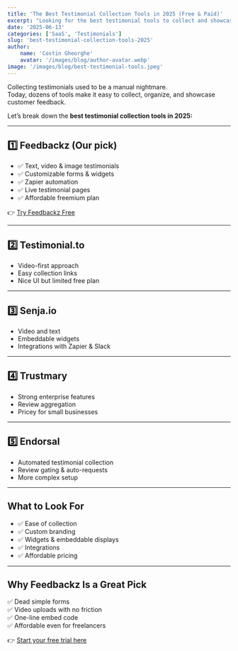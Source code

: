 ```yaml
---
title: 'The Best Testimonial Collection Tools in 2025 (Free & Paid)'
excerpt: "Looking for the best testimonial tools to collect and showcase customer feedback? Compare top options like Feedbackz, Senja, Testimonial.to, and more."
date: '2025-06-13'
categories: ['SaaS', 'Testimonials']
slug: 'best-testimonial-collection-tools-2025'
author:
    name: 'Costin Gheorghe'
    avatar: '/images/blog/author-avatar.webp'
image: '/images/blog/best-testimonial-tools.jpeg'
---
```


Collecting testimonials used to be a manual nightmare.  
Today, dozens of tools make it easy to collect, organize, and showcase customer feedback.

Let’s break down the **best testimonial collection tools in 2025:**

---

## 1️⃣ Feedbackz (Our pick)

- ✅ Text, video & image testimonials
- ✅ Customizable forms & widgets
- ✅ Zapier automation
- ✅ Live testimonial pages
- ✅ Affordable freemium plan

👉 [Try Feedbackz Free](https://feedbackz.co)

---

## 2️⃣ Testimonial.to

- Video-first approach
- Easy collection links
- Nice UI but limited free plan

---

## 3️⃣ Senja.io

- Video and text
- Embeddable widgets
- Integrations with Zapier & Slack

---

## 4️⃣ Trustmary

- Strong enterprise features
- Review aggregation
- Pricey for small businesses

---

## 5️⃣ Endorsal

- Automated testimonial collection
- Review gating & auto-requests
- More complex setup

---

## What to Look For

- ✅ Ease of collection
- ✅ Custom branding
- ✅ Widgets & embeddable displays
- ✅ Integrations
- ✅ Affordable pricing

---

## Why Feedbackz Is a Great Pick

✅ Dead simple forms  
✅ Video uploads with no friction  
✅ One-line embed code  
✅ Affordable even for freelancers

👉 [Start your free trial here](https://feedbackz.co)

